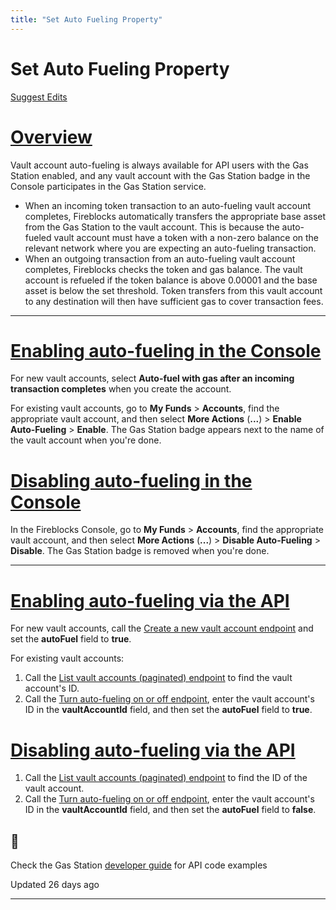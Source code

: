 ```yaml
---
title: "Set Auto Fueling Property"
---
```

  
  # Set Auto Fueling Property

[Suggest Edits](/edit/set-auto-fueling-property)

# [Overview](#overview)

Vault account auto-fueling is always available for API users with the Gas Station enabled, and any vault account with the Gas Station badge in the Console participates in the Gas Station service.

*   When an incoming token transaction to an auto-fueling vault account completes, Fireblocks automatically transfers the appropriate base asset from the Gas Station to the vault account. This is because the auto-fueled vault account must have a token with a non-zero balance on the relevant network where you are expecting an auto-fueling transaction.
*   When an outgoing transaction from an auto-fueling vault account completes, Fireblocks checks the token and gas balance. The vault account is refueled if the token balance is above 0.00001 and the base asset is below the set threshold. Token transfers from this vault account to any destination will then have sufficient gas to cover transaction fees.

  

* * *

  
# [Enabling auto-fueling in the Console](#enabling-auto-fueling-in-the-console)

For new vault accounts, select **Auto-fuel with gas after an incoming transaction completes** when you create the account.

For existing vault accounts, go to **My Funds** > **Accounts**, find the appropriate vault account, and then select **More Actions** (**...**) > **Enable Auto-Fueling** > **Enable**. The Gas Station badge appears next to the name of the vault account when you're done.

# [Disabling auto-fueling in the Console](#disabling-auto-fueling-in-the-console)

In the Fireblocks Console, go to **My Funds** > **Accounts**, find the appropriate vault account, and then select **More Actions** (**...**) > **Disable Auto-Fueling** > **Disable**. The Gas Station badge is removed when you're done.

  

* * *

  
# [Enabling auto-fueling via the API](#enabling-auto-fueling-via-the-api)

For new vault accounts, call the [Create a new vault account endpoint](/reference/post_vault-accounts) and set the **autoFuel** field to **true**.

For existing vault accounts:

1.  Call the [List vault accounts (paginated) endpoint](/reference/get_vault-accounts-paged) to find the vault account's ID.
2.  Call the [Turn auto-fueling on or off endpoint](/reference/post_vault-accounts-vaultaccountid-set-auto-fuel), enter the vault account's ID in the **vaultAccountId** field, and then set the **autoFuel** field to **true**.

# [Disabling auto-fueling via the API](#disabling-auto-fueling-via-the-api)

1.  Call the [List vault accounts (paginated) endpoint](/reference/get_vault-accounts-paged) to find the ID of the vault account.
2.  Call the [Turn auto-fueling on or off endpoint](/reference/post_vault-accounts-vaultaccountid-set-auto-fuel), enter the vault account's ID in the **vaultAccountId** field, and then set the **autoFuel** field to **false**.

  
<Info>

## 📘

Check the Gas Station [developer guide](/reference/enable-auto-fueling) for API code examples



</Info>

Updated 26 days ago

* * *